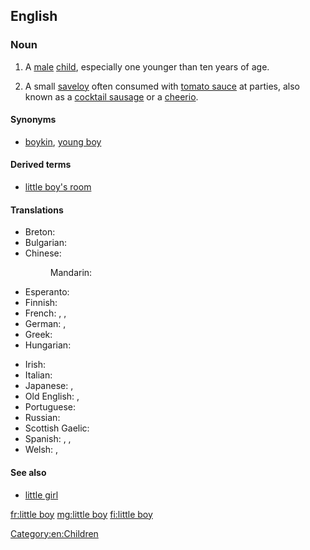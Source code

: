 ==English==

===Noun===
{{en-noun|head=[[little]] [[boy]]}}

# A [[male]] [[child]], especially one younger than ten years of age.
# {{context|NZ|lang=en}} A small [[saveloy]] often consumed with [[tomato sauce]] at parties, also known as a [[cocktail sausage]] or a [[cheerio]].

====Synonyms====
* {{sense|male child}} [[boykin]], [[young boy]]

====Derived terms====
* [[little boy's room]]

====Translations====
{{trans-top|a diminutive male child}}
* Breton: {{t+|br|paotr|m}}
* Bulgarian: {{t+|bg|момченце|n|tr=momčence}}
* Chinese:
*: Mandarin: {{t|cmn|小男孩|tr=xiǎonánhái|sc=Hani}}
* Esperanto: {{t|eo|knabeto}}
* Finnish: {{t+|fi|pikkupoika}}
* French: {{t+|fr|garçonnet|m}}, {{t+|fr|petit|m}}, {{t+|fr|gamin|m}}
* German: {{t|de|Knäbchen|n}}, {{t|de|Knäblein|n}}
* Greek: {{t+|el|αγοράκι|n}}
* Hungarian: {{t+|hu|kisfiú}}
{{trans-mid}}
* Irish: {{t+|ga|buachaill|m}}
* Italian: {{t+|it|bambino|m}}
* Japanese: {{t+|ja|男の子|tr=おとこのこ, otoko no ko}}, {{t+|ja|男児|tr=だんじ, danji}}
* Old English: {{t|ang|cnafa|m}}, {{t|ang|cniht|m}}
* Portuguese: {{t+|pt|rapaz|m}}
* Russian: {{t+|ru|ма́льчик|m}}
* Scottish Gaelic: {{t+|gd|balachan|m}}
* Spanish: {{t+|es|niño|m}}, {{t|es|chiquito|m}}, {{t|es|chiquitin|m}}
* Welsh: {{t|cy|bachgennyn|m}}, {{t|cy|bachgenyn|m}}
{{trans-bottom}}

====See also====
* [[little girl]]

[[Category:en:Children]]

[[fr:little boy]]
[[mg:little boy]]
[[fi:little boy]]
